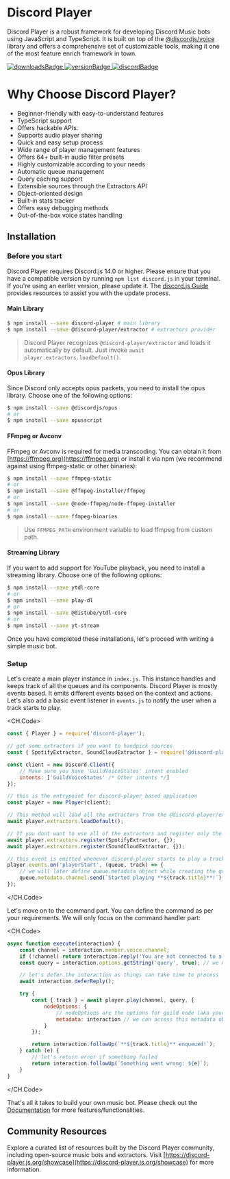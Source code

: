 # Discord Player

Discord Player is a robust framework for developing Discord Music bots using JavaScript and TypeScript. It is built on top of the [@discordjs/voice](https://npm.im/@discordjs/voice) library and offers a comprehensive set of customizable tools, making it one of the most feature enrich framework in town.

<div className='flex flex-row gap-5 items-center my-5'>
<a href="https://npmjs.com/discord-player">
  <img src="https://img.shields.io/npm/dt/discord-player?style=for-the-badge" alt="downloadsBadge"/>
</a>

<a href="https://npmjs.com/discord-player">
  <img src="https://img.shields.io/npm/v/discord-player?style=for-the-badge" alt="versionBadge"/>
</a>

<a href="https://androz2091.fr/discord">
  <img src="https://img.shields.io/discord/558328638911545423?style=for-the-badge&color=7289da" alt="discordBadge"/>
</a>

</div>

# Why Choose Discord Player?

-   Beginner-friendly with easy-to-understand features
-   TypeScript support
-   Offers hackable APIs.
-   Supports audio player sharing
-   Quick and easy setup process
-   Wide range of player management features
-   Offers 64+ built-in audio filter presets
-   Highly customizable according to your needs
-   Automatic queue management
-   Query caching support
-   Extensible sources through the Extractors API
-   Object-oriented design
-   Built-in stats tracker
-   Offers easy debugging methods
-   Out-of-the-box voice states handling

## Installation

### Before you start

Discord Player requires Discord.js 14.0 or higher. Please ensure that you have a compatible version by running `npm list discord.js` in your terminal. If you're using an earlier version, please update it. The [discord.js Guide](https://discordjs.guide) provides resources to assist you with the update process.

#### Main Library

```bash
$ npm install --save discord-player # main library
$ npm install --save @discord-player/extractor # extractors provider
```

> Discord Player recognizes `@discord-player/extractor` and loads it automatically by default. Just invoke `await player.extractors.loadDefault()`.

#### Opus Library

Since Discord only accepts opus packets, you need to install the opus library. Choose one of the following options:

```bash
$ npm install --save @discordjs/opus
# or
$ npm install --save opusscript
```

#### FFmpeg or Avconv

FFmpeg or Avconv is required for media transcoding. You can obtain it from [https://ffmpeg.org](https://ffmpeg.org) or install it via npm (we recommend against using ffmpeg-static or other binaries):

```bash
$ npm install --save ffmpeg-static
# or
$ npm install --save @ffmpeg-installer/ffmpeg
# or
$ npm install --save @node-ffmpeg/node-ffmpeg-installer
# or
$ npm install --save ffmpeg-binaries
```

> Use `FFMPEG_PATH` environment variable to load ffmpeg from custom path.

#### Streaming Library

If you want to add support for YouTube playback, you need to install a streaming library. Choose one of the following options:

```bash
$ npm install --save ytdl-core
# or
$ npm install --save play-dl
# or
$ npm install --save @distube/ytdl-core
# or
$ npm install --save yt-stream
```

Once you have completed these installations, let's proceed with writing a simple music bot.

### Setup

Let's create a main player instance in `index.js`. This instance handles and keeps track of all the queues and its components. Discord Player is mostly events based. It emits different events based on the context and actions. Let's also add a basic event listener in `events.js` to notify the user when a track starts to play.

<CH.Code>

```js index.js
const { Player } = require('discord-player');

// get some extractors if you want to handpick sources
const { SpotifyExtractor, SoundCloudExtractor } = require('@discord-player/extractor');

const client = new Discord.Client({
    // Make sure you have 'GuildVoiceStates' intent enabled
    intents: ['GuildVoiceStates' /* Other intents */]
});

// this is the entrypoint for discord-player based application
const player = new Player(client);

// This method will load all the extractors from the @discord-player/extractor package
await player.extractors.loadDefault();

// If you dont want to use all of the extractors and register only the required ones manually, use
await player.extractors.register(SpotifyExtractor, {});
await player.extractors.register(SoundCloudExtractor, {});
```

```js events.js
// this event is emitted whenever discord-player starts to play a track
player.events.on('playerStart', (queue, track) => {
    // we will later define queue.metadata object while creating the queue
    queue.metadata.channel.send(`Started playing **${track.title}**!`);
});
```

</CH.Code>

Let's move on to the command part. You can define the command as per your requirements. We will only focus on the command handler part:

<CH.Code>

```js play.js
async function execute(interaction) {
    const channel = interaction.member.voice.channel;
    if (!channel) return interaction.reply('You are not connected to a voice channel!'); // make sure we have a voice channel
    const query = interaction.options.getString('query', true); // we need input/query to play

    // let's defer the interaction as things can take time to process
    await interaction.deferReply();

    try {
        const { track } = await player.play(channel, query, {
            nodeOptions: {
                // nodeOptions are the options for guild node (aka your queue in simple word)
                metadata: interaction // we can access this metadata object using queue.metadata later on
            }
        });

        return interaction.followUp(`**${track.title}** enqueued!`);
    } catch (e) {
        // let's return error if something failed
        return interaction.followUp(`Something went wrong: ${e}`);
    }
}
```

</CH.Code>

That's all it takes to build your own music bot. Please check out the [Documentation](https://discord-player.js.org) for more features/functionalities.

## Community Resources

Explore a curated list of resources built by the Discord Player community, including open-source music bots and extractors. Visit [https://discord-player.js.org/showcase](https://discord-player.js.org/showcase) for more information.
